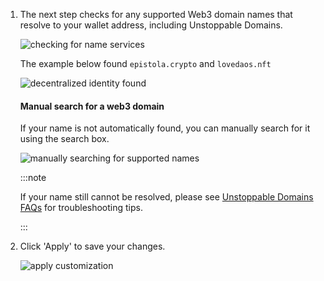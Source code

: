 1.  The next step checks for any supported Web3 domain names that resolve to your wallet address, including Unstoppable Domains.

    <img
    	className="guides-image-small"
    	alt="checking for name services"
    	src="/img/user/guides/getting-started/img-register-a-wallet/checking-name-services.png"
    />

    The example below found `epistola.crypto` and `lovedaos.nft`

    <img
    	className="guides-image"
    	alt="decentralized identity found "
    	src="/img/user/guides/getting-started/img-register-a-wallet/search-name-services-unstoppable.png"
    />

    #### Manual search for a web3 domain

    If your name is not automatically found, you can manually search for it using the search box.

    <img
    	className="guides-image"
    	alt="manually searching for supported names"
    	src="/img/user/guides/getting-started/img-register-a-wallet/manual-search-name-services.png"
    />

    :::note

    If your name still cannot be resolved, please see [Unstoppable Domains FAQs](/user/guides/wallets-and-identities/unstoppable-domains/unstoppable-domains-faqs#my-ud-name-was-not-found-what-should-i-check) for troubleshooting tips.

    :::

1.  Click 'Apply' to save your changes.

    <img
    	className="guides-image"
    	alt="apply customization"
    	src="/img/user/guides/getting-started/img-register-a-wallet/apply-customization-unstoppable.png"
    />

